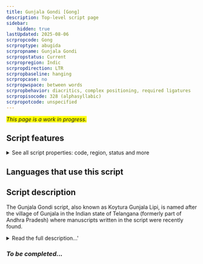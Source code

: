 ```yaml
---
title: Gunjala Gondi [Gong]
description: Top-level script page
sidebar:
    hidden: true
lastUpdated: 2025-08-06
scrpropcode: Gong
scrproptype: abugida
scrpropname: Gunjala Gondi
scrpropstatus: Current
scrpropregion: Indic
scrpropdirection: LTR
scrpropbaseline: hanging
scrpropcase: no
scrpropwspace: between words
scrpropbehavior: diacritics, complex positioning, required ligatures
scrpropisocode: 328 (alphasyllabic)
scrpropotcode: unspecified
---
```


<span style='background-color:yellow'>_This page is a work in progress._</span>


## Script features

<details>
<summary> See all script properties: code, region, status and more</summary>
<ScriptInfo />
</details>

## Languages that use this script

<WsList script='Gong' wsMax='5' />

## Script description

The Gunjala Gondi script, also known as Koytura Gunjala Lipi, is named after the village of Gunjala in the Indian state of Telangana (formerly part of Andhra Pradesh) where manuscripts written in the script were recently found.

<details><summary>Read the full description...'</summary>_Not yet available._</details>

### _To be completed..._

